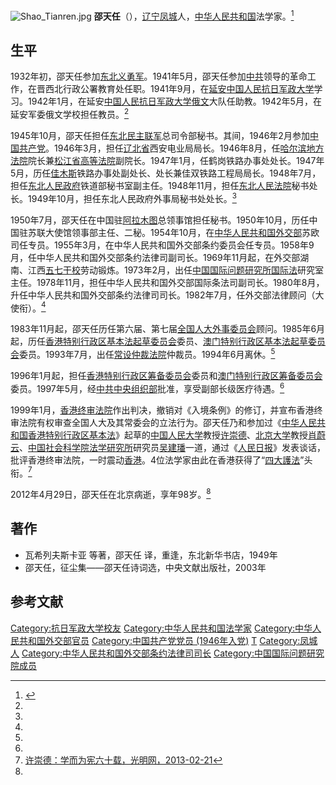 [[File:Shao_Tianren.jpg|thumb]]
'''邵天任'''（{{bd|1914年|12月7日|2012年|4月29日}}），[[辽宁|辽宁]][[凤城|凤城]]人，[[中华人民共和国|中华人民共和国]]法学家。<ref name=ifeng>{{Cite web |url=http://phtv.ifeng.com/phinfo/detail_2012_05/06/14345627_0.shtml |title=邵天任同志追悼会5月6日在北京八宝山举行，凤凰网，2012年05月06日 |accessdate=2013年5月27日 |archive-date=2013年1月8日 |archive-url=https://web.archive.org/web/20130108020756/http://phtv.ifeng.com/phinfo/detail_2012_05/06/14345627_0.shtml |dead-url=no }}</ref>

==生平==
1932年初，邵天任参加[[东北义勇军|东北义勇军]]。1941年5月，邵天任参加[[中共|中共]]领导的革命工作，在晋西北行政公署教育处任职。1941年9月，在[[延安|延安]][[中国人民抗日军政大学|中国人民抗日军政大学]]学习。1942年1月，在延安[[中国人民抗日军政大学|中国人民抗日军政大学]][[俄文|俄文]]大队任助教。1942年5月，在延安军委俄文学校担任教员。<ref name=ifeng/>

1945年10月，邵天任担任[[东北民主联军|东北民主联军]]总司令部秘书。其间，1946年2月参加[[中国共产党|中国共产党]]。1946年3月，担任[[辽北省|辽北省]]西安电业局局长。1946年8月，任[[哈尔滨地方法院|哈尔滨地方法院]]院长兼[[松江省高等法院|松江省高等法院]]副院长。1947年1月，任鹤岗铁路办事处处长。1947年5月，历任[[佳木斯|佳木斯]]铁路办事处副处长、处长兼佳双铁路工程局局长。1948年7月，担任[[东北人民政府|东北人民政府]]铁道部秘书室副主任。1948年11月，担任[[东北人民法院|东北人民法院]]秘书处长。1949年10月，担任东北人民政府外事局秘书处处长。<ref name=ifeng/>

1950年7月，邵天任在中国驻[[阿拉木图|阿拉木图]]总领事馆担任秘书。1950年10月，历任中国驻苏联大使馆领事部主任、二秘。1954年10月，在[[中华人民共和国外交部|中华人民共和国外交部]]苏欧司任专员。1955年3月，在中华人民共和国外交部条约委员会任专员。1958年9月，任中华人民共和国外交部条约法律司副司长。1969年11月起，在外交部湖南、江西[[五七干校|五七干校]]劳动锻炼。1973年2月，出任[[中国国际问题研究所|中国国际问题研究所]][[国际法|国际法]]研究室主任。1978年11月，担任中华人民共和国外交部国际条法司副司长。1980年8月，升任中华人民共和国外交部条约法律司司长。1982年7月，任外交部法律顾问（大使衔）。<ref name=ifeng/>

1983年11月起，邵天任历任第六届、第七届[[全国人大外事委员会|全国人大外事委员会]]顾问。1985年6月起，历任[[香港特别行政区基本法起草委员会|香港特别行政区基本法起草委员会]]委员、[[澳门特别行政区基本法起草委员会|澳门特别行政区基本法起草委员会]]委员。1993年7月，出任[[常设仲裁法院|常设仲裁法院]]仲裁员。1994年6月离休。<ref name=ifeng/>

1996年1月起，担任[[香港特别行政区筹备委员会|香港特别行政区筹备委员会]]委员和[[澳门特别行政区筹备委员会|澳门特别行政区筹备委员会]]委员。1997年5月，经[[中共中央组织部|中共中央组织部]]批准，享受副部长级医疗待遇。<ref name=ifeng/>

1999年1月，[[香港终审法院|香港终审法院]]作出判决，撤销对《入境条例》的修订，并宣布香港终审法院有权审查全国人大及其常委会的立法行为。邵天任乃和参加过《[[中华人民共和国香港特别行政区基本法|中华人民共和国香港特别行政区基本法]]》起草的[[中国人民大学|中国人民大学]]教授[[许崇德|许崇德]]、[[北京大学|北京大学]]教授[[肖蔚云|肖蔚云]]、[[中国社会科学院法学研究所|中国社会科学院法学研究所]]研究员[[吴建璠|吴建璠]]一道，通过《[[人民日报|人民日报]]》发表谈话，批评香港终审法院，一时震动[[香港|香港]]。4位法学家由此在香港获得了“[[四大護法_(基本法)|四大護法]]”头衔。<ref name=gmw>[http://politics.gmw.cn/2013-02/21/content_6763417.htm 许崇德：学而为宪六十载，光明网，2013-02-21]</ref>

2012年4月29日，邵天任在北京病逝，享年98岁。<ref name=ifeng/>

==著作==
*瓦希列夫斯卡亚 等著，邵天任 译，重逢，东北新华书店，1949年
*邵天任，征尘集——邵天任诗词选，中央文献出版社，2003年

==参考文献==
{{reflist}}

{{Authority control}}
{{DEFAULTSORT:Shao邵}}
[[Category:抗日军政大学校友|Category:抗日军政大学校友]]
[[Category:中华人民共和国法学家|Category:中华人民共和国法学家]]
[[Category:中华人民共和国外交部官员|Category:中华人民共和国外交部官员]]
[[Category:中国共产党党员_(1946年入党)|Category:中国共产党党员 (1946年入党)]]
[[Category:邵姓|T]]
[[Category:凤城人|Category:凤城人]]
[[Category:中华人民共和国外交部条约法律司司长|Category:中华人民共和国外交部条约法律司司长]]
[[Category:中国国际问题研究院成员|Category:中国国际问题研究院成员]]